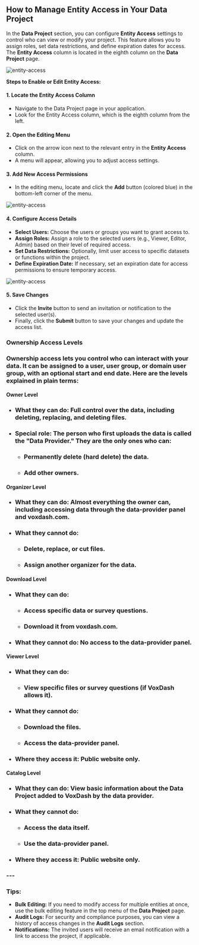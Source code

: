 ## **How to Manage Entity Access in Your Data Project**

In the **Data Project** section, you can configure **Entity Access** settings to control who can view or modify your project. This feature allows you to assign roles, set data restrictions, and define expiration dates for access. The **Entity Access** column is located in the eighth column on the **Data Project** page.

<Frame>
  <img src="/images/entity-access.png" alt="entity-access" style={{ borderRadius: '0.5rem' }} />
</Frame> 

**Steps to Enable or Edit Entity Access:**

#### **1\. Locate the Entity Access Column**

* Navigate to the Data Project page in your application.  
* Look for the Entity Access column, which is the eighth column from the left.


#### **2\. Open the Editing Menu**

* Click on the arrow icon next to the relevant entry in the **Entity Access** column.  
* A menu will appear, allowing you to adjust access settings.

#### **3\. Add New Access Permissions**

* In the editing menu, locate and click the **Add** button (colored blue) in the bottom-left corner of the menu.

<Frame>
  <img src="/images/entity-access2.png" alt="entity-access" style={{ borderRadius: '0.5rem' }} />
</Frame> 

#### **4\. Configure Access Details**

* **Select Users:** Choose the users or groups you want to grant access to.  
* **Assign Roles:** Assign a role to the selected users (e.g., Viewer, Editor, Admin) based on their level of required access.  
* **Set Data Restrictions:** Optionally, limit user access to specific datasets or functions within the project.  
* **Define Expiration Date:** If necessary, set an expiration date for access permissions to ensure temporary access.

<Frame>
  <img src="/images/entity-access3.png" alt="entity-access" style={{ borderRadius: '0.5rem' }} />
</Frame> 

#### **5\. Save Changes**

* Click the **Invite** button to send an invitation or notification to the selected user(s).  
* Finally, click the **Submit** button to save your changes and update the access list.


### **Ownership Access Levels**

### Ownership access lets you control who can interact with your data. It can be assigned to a user, user group, or domain user group, with an optional start and end date. Here are the levels explained in plain terms:

#### **Owner Level**

* ### **What they can do:** Full control over the data, including deleting, replacing, and deleting files.

* ### **Special role:** The person who first uploads the data is called the "Data Provider." They are the only ones who can:

  * ### Permanently delete (hard delete) the data.

  * ### Add other owners.

#### **Organizer Level**

* ### **What they can do:** Almost everything the owner can, including accessing data through the data-provider panel and voxdash.com.

* ### **What they cannot do:**

  * ### Delete, replace, or cut files.

  * ### Assign another organizer for the data.

#### **Download Level**

* ### **What they can do:**

  * ### Access specific data or survey questions.

  * ### Download it from voxdash.com.

* ### **What they cannot do:** No access to the data-provider panel.

#### **Viewer Level**

* ### **What they can do:**

  * ### View specific files or survey questions (if VoxDash allows it).

* ### **What they cannot do:**

  * ### Download the files.

  * ### Access the data-provider panel.

* ### **Where they access it:** Public website only.

#### **Catalog Level**

* ### **What they can do:** View basic information about the Data Project added to VoxDash by the data provider.

* ### **What they cannot do:**

  * ### Access the data itself.

  * ### Use the data-provider panel.

* ### **Where they access it:** Public website only.

### ---

### **Tips:**

* **Bulk Editing:** If you need to modify access for multiple entities at once, use the bulk editing feature in the top menu of the **Data Project** page.  
* **Audit Logs:** For security and compliance purposes, you can view a history of access changes in the **Audit Logs** section.  
* **Notifications:** The invited users will receive an email notification with a link to access the project, if applicable.

